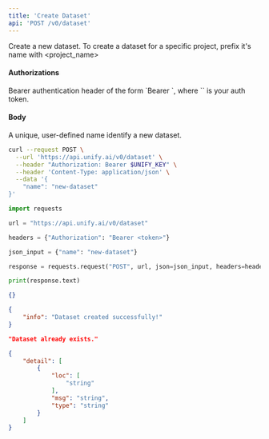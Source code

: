 ```yaml
---
title: 'Create Dataset'
api: 'POST /v0/dataset'
---
```

Create a new dataset.
To create a dataset for a specific project, prefix it's name with <project_name>

#### Authorizations

<ParamField header="Authorization" type="string" required="true">
  Bearer authentication header of the form `Bearer <token>`, where `<token>` is your auth token.
</ParamField>

#### Body

<ParamField body="name" type="string" required="true">
A unique, user-defined name identify a new dataset.
</ParamField>

<RequestExample>

```bash cURL
curl --request POST \
  --url 'https://api.unify.ai/v0/dataset' \
  --header "Authorization: Bearer $UNIFY_KEY" \
  --header 'Content-Type: application/json' \
  --data '{
    "name": "new-dataset"
}'
```

```python Python
import requests

url = "https://api.unify.ai/v0/dataset"

headers = {"Authorization": "Bearer <token>"}

json_input = {"name": "new-dataset"}

response = requests.request("POST", url, json=json_input, headers=headers)

print(response.text)
```

</RequestExample>
<ResponseExample>

```json 200
{}
```

```json 201
{
    "info": "Dataset created successfully!"
}
```

```json 400
"Dataset already exists."
```

```json 422
{
    "detail": [
        {
            "loc": [
                "string"
            ],
            "msg": "string",
            "type": "string"
        }
    ]
}
```

</ResponseExample>
